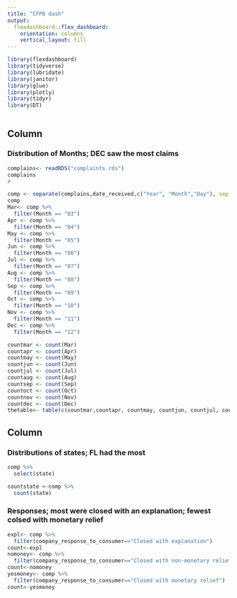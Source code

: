 ```yaml
---
title: "CFPB dash"
output: 
  flexdashboard::flex_dashboard:
    orientation: columns
    vertical_layout: fill
---
```


```r
library(flexdashboard)
library(tidyverse)
library(lubridate)
library(janitor)
library(glue)
library(plotly)
library(tidyr)
library(DT)



```

Column {data-width=650}
-----------------------------------------------------------------------

### Distribution of Months; DEC saw the most claims

```r
complains<- readRDS("complaints.rds")
complains
#

comp <- separate(complains,date_received,c("Year", "Month","Day"), sep = "-")
comp
Mar<- comp %>% 
  filter(Month == "03")
Apr <- comp %>% 
  filter(Month == "04")
May <- comp %>% 
  filter(Month == "05")
Jun <- comp %>% 
  filter(Month == "06")
Jul <- comp %>% 
  filter(Month == "07")
Aug <- comp %>% 
  filter(Month == "08")
Sep <- comp %>% 
  filter(Month == "09")
Oct <- comp %>% 
  filter(Month == "10")
Nov <- comp %>% 
  filter(Month == "11")
Dec <- comp %>% 
  filter(Month == "12")

countmar <- count(Mar)
countapr <- count(Apr)
countmay <- count(May)
countjun <- count(Jun)
countjul <- count(Jul)
countaug <- count(Aug)
countsep <- count(Sep)
countoct <- count(Oct)
countnov <- count(Nov)
countdec <- count(Dec)
thetable<- table(c(countmar,countapr, countmay, countjun, countjul, countaug, countsep, countnov, countdec))


```

Column {data-width=350}
-----------------------------------------------------------------------

### Distributions of states; FL had the most

```r
comp %>% 
  select(state)

countstate <-comp %>% 
  count(state)
```

### Responses; most were closed with an explanation; fewest colsed with monetary relief

```r
expl<- comp %>% 
  filter(company_response_to_consumer=="Closed with explanation")
count<-expl
nomoney<- comp %>% 
  filter(company_response_to_consumer=="Closed with non-monetary relief")
count<-nomoney
yesmoney<- comp %>% 
  filter(company_response_to_consumer=="Closed with monetary relief")
count<-yesmoney

```

